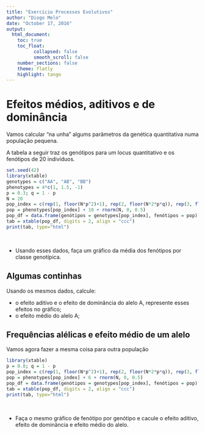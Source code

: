 ```yaml
---
title: "Exercício Processos Evolutivos"
author: "Diogo Melo"
date: "October 17, 2016"
output:
  html_document:
    toc: true
    toc_float:           
          collapsed: false
          smooth_scroll: false
    number_sections: false
    theme: flatly
    highlight: tango
---
```

 <style>
   th,td{
     padding:2px 5px 2px 5px;
   }
 </style>
 
# Efeitos médios, aditivos e de dominância

Vamos calcular "na unha" algums parâmetros da genética quantitativa numa população pequena. 

A tabela a seguir traz os genótipos para um locus quantitativo e os fenótipos de 20 indivíduos.

```r
set.seed(42)
library(xtable)
genotypes = c("AA", "AB", "BB")
phenotypes = 4*c(1, 1.5, -1)
p = 0.3; q = 1 - p
N = 20
pop_index = c(rep(1, floor(N*p^2)+1), rep(2, floor(N*2*p*q)), rep(3, floor(N*q^2)+1))
pop = phenotypes[pop_index] + 10 + rnorm(N, 0, 0.5)
pop_df = data.frame(genótipos = genotypes[pop_index], fenótipos = pop)
tab = xtable(pop_df, digits = 2, align = "ccc")
print(tab, type="html")
```
<br>

- Usando esses dados, faça um gráfico da média dos fenótipos por classe genotípica.

## Algumas continhas

Usando os mesmos dados, calcule:

- o efeito aditivo e o efeito de dominância do alelo A, represente esses efeitos no gráfico;
- o efeito médio do alelo A;

## Frequências alélicas e efeito médio de um alelo

Vamos agora fazer a mesma coisa para outra população

```r
library(xtable)
p = 0.8; q = 1 - p
pop_index = c(rep(1, floor(N*p^2)+1), rep(2, floor(N*2*p*q)), rep(3, floor(N*q^2)+1))
pop = phenotypes[pop_index] + 6 + rnorm(N, 0, 0.5)
pop_df = data.frame(genótipos = genotypes[pop_index], fenótipos = pop)
tab = xtable(pop_df, digits = 2, align = "ccc")
print(tab, type="html")
```
<br>

- Faça o mesmo gráfico de fenótipo por genótipo e cacule o efeito aditivo, efeito de dominância e efeito médio do alelo.
